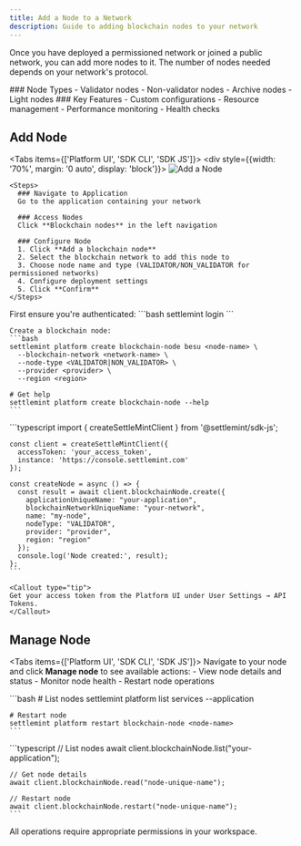```yaml
---
title: Add a Node to a Network
description: Guide to adding blockchain nodes to your network
---
```





Once you have deployed a permissioned network or joined a public network, you can add more nodes to it. The number of nodes needed depends on your network's protocol.

<div className="grid grid-cols-1 md:grid-cols-2 gap-6 mb-8">
  <Card>
    ### Node Types
    - Validator nodes
    - Non-validator nodes
    - Archive nodes
    - Light nodes
  </Card>

  <Card>
    ### Key Features
    - Custom configurations
    - Resource management
    - Performance monitoring
    - Health checks
  </Card>
</div>

## Add Node

<Tabs items={['Platform UI', 'SDK CLI', 'SDK JS']}>
  <Tab value="Platform UI">
    <div style={{width: '70%', margin: '0 auto', display: 'block'}}>
      ![Add a Node](../../img/about-settlemint/add-node.png)
    </div>

    <Steps>
      ### Navigate to Application
      Go to the application containing your network

      ### Access Nodes
      Click **Blockchain nodes** in the left navigation

      ### Configure Node
      1. Click **Add a blockchain node**
      2. Select the blockchain network to add this node to
      3. Choose node name and type (VALIDATOR/NON_VALIDATOR for permissioned networks)
      4. Configure deployment settings
      5. Click **Confirm**
    </Steps>
  </Tab>

  <Tab value="SDK CLI">
    First ensure you're authenticated:
    ```bash
    settlemint login
    ```

    Create a blockchain node:
    ```bash
    settlemint platform create blockchain-node besu <node-name> \
      --blockchain-network <network-name> \
      --node-type <VALIDATOR|NON_VALIDATOR> \
      --provider <provider> \
      --region <region>

    # Get help
    settlemint platform create blockchain-node --help
    ```
  </Tab>

  <Tab value="SDK JS">
    ```typescript
    import { createSettleMintClient } from '@settlemint/sdk-js';

    const client = createSettleMintClient({
      accessToken: 'your_access_token',
      instance: 'https://console.settlemint.com'
    });

    const createNode = async () => {
      const result = await client.blockchainNode.create({
        applicationUniqueName: "your-application",
        blockchainNetworkUniqueName: "your-network",
        name: "my-node",
        nodeType: "VALIDATOR",
        provider: "provider",
        region: "region"
      });
      console.log('Node created:', result);
    };
    ```

    <Callout type="tip">
    Get your access token from the Platform UI under User Settings → API Tokens.
    </Callout>
  </Tab>
</Tabs>

## Manage Node

<Tabs items={['Platform UI', 'SDK CLI', 'SDK JS']}>
  <Tab value="Platform UI">
    Navigate to your node and click **Manage node** to see available actions:
    - View node details and status
    - Monitor node health
    - Restart node operations
  </Tab>

  <Tab value="SDK CLI">
    ```bash
    # List nodes
    settlemint platform list services --application <application-name>

    # Restart node
    settlemint platform restart blockchain-node <node-name>
    ```
  </Tab>

  <Tab value="SDK JS">
    ```typescript
    // List nodes
    await client.blockchainNode.list("your-application");

    // Get node details
    await client.blockchainNode.read("node-unique-name");

    // Restart node
    await client.blockchainNode.restart("node-unique-name");
    ```
  </Tab>
</Tabs>

<Callout type="info">
All operations require appropriate permissions in your workspace.
</Callout> 